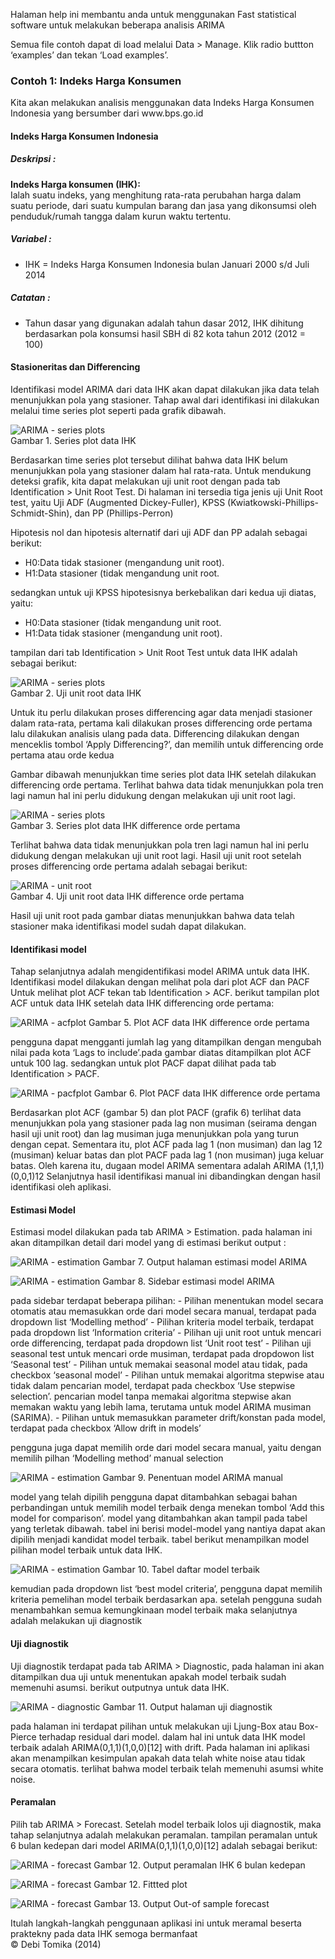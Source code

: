 <!-- rmarkdown v1 -->

Halaman help ini membantu anda untuk menggunakan Fast statistical software untuk melakukan beberapa analisis ARIMA

Semua file contoh dapat di load melalui Data > Manage. Klik radio buttton 'examples' dan tekan 'Load examples'.

### Contoh 1: Indeks Harga Konsumen
Kita akan melakukan analisis menggunakan data Indeks Harga Konsumen Indonesia yang bersumber dari www.bps.go.id

#### Indeks Harga Konsumen Indonesia 

##### Deskripsi : 

<b> Indeks Harga konsumen (IHK): </b><br/>
Ialah suatu indeks, yang menghitung rata-rata perubahan harga dalam suatu periode, dari suatu kumpulan barang dan jasa yang dikonsumsi oleh penduduk/rumah tangga dalam kurun waktu tertentu. 

##### Variabel : 

- IHK  = Indeks Harga Konsumen Indonesia bulan Januari 2000 s/d Juli 2014

##### Catatan : 

- Tahun dasar yang digunakan adalah tahun dasar 2012, IHK dihitung berdasarkan pola konsumsi hasil SBH di 82 kota tahun 2012 (2012 = 100)

#### Stasioneritas dan Differencing
Identifikasi model ARIMA dari data IHK akan dapat dilakukan jika data telah menunjukkan pola yang stasioner. 
Tahap awal dari identifikasi ini dilakukan melalui time series plot seperti pada grafik dibawah.

![ARIMA - series plots](C:/Users/Asus/Documents/R/shiny/fast/tools/help/figures/arima_seriesplot.png)<br/>
Gambar 1. Series plot data IHK

Berdasarkan time series plot tersebut dilihat bahwa data IHK belum menunjukkan pola yang stasioner dalam hal rata-rata. 
Untuk mendukung deteksi grafik, kita dapat melakukan uji unit root dengan pada tab Identification > Unit Root Test. 
Di halaman ini tersedia tiga jenis uji Unit Root test, yaitu Uji ADF (Augmented Dickey-Fuller), KPSS (Kwiatkowski-Phillips-Schmidt-Shin), dan PP (Phillips-Perron)

Hipotesis nol dan hipotesis alternatif dari uji ADF dan PP adalah sebagai berikut:

- H0:Data tidak stasioner (mengandung unit root).
- H1:Data stasioner (tidak mengandung unit root.

sedangkan untuk uji KPSS hipotesisnya berkebalikan dari kedua uji diatas, yaitu: 

- H0:Data stasioner (tidak mengandung unit root.
- H1:Data tidak stasioner (mengandung unit root).

tampilan dari tab Identification > Unit Root Test untuk data IHK adalah sebagai berikut:

![ARIMA - series plots](C:/Users/Asus/Documents/R/shiny/fast/tools/help/figures/arima_uroot.png)<br/>
Gambar 2. Uji unit root data IHK

Untuk itu perlu dilakukan proses differencing agar data menjadi stasioner dalam rata-rata, pertama kali dilakukan proses differencing orde pertama lalu dilakukan analisis ulang pada data.
Differencing dilakukan dengan menceklis tombol 'Apply Differencing?', dan memilih untuk differencing orde pertama atau orde kedua

Gambar dibawah menunjukkan time series plot data IHK setelah dilakukan differencing orde pertama. Terlihat bahwa data tidak menunjukkan pola tren lagi namun hal ini perlu didukung dengan melakukan uji unit root lagi. 

![ARIMA - series plots](C:/Users/Asus/Documents/R/shiny/fast/tools/help/figures/arima_diffseriesplot.png)<br/>
Gambar 3. Series plot data IHK difference orde pertama

Terlihat bahwa data tidak menunjukkan pola tren lagi namun hal ini perlu didukung dengan melakukan uji unit root lagi.
Hasil uji unit root setelah proses differencing orde pertama adalah sebagai berikut:

![ARIMA - unit root](C:/Users/Asus/Documents/R/shiny/fast/tools/help/figures/arima_uroot1.png)<br/>
Gambar 4. Uji unit root data IHK difference orde pertama

Hasil uji unit root pada gambar diatas menunjukkan bahwa data telah stasioner maka identifikasi model sudah dapat dilakukan.

#### Identifikasi model
Tahap selanjutnya adalah mengidentifikasi model ARIMA untuk data IHK. Identifikasi model dilakukan dengan melihat pola dari plot ACF dan PACF
Untuk melihat plot ACF tekan tab Identification > ACF. berikut tampilan plot ACF untuk data IHK setelah data IHK differencing orde pertama:

![ARIMA - acfplot](C:/Users/Asus/Documents/R/shiny/fast/tools/help/figures/arima_acfplot.png)
Gambar 5. Plot ACF data IHK difference orde pertama

pengguna dapat mengganti jumlah lag yang ditampilkan dengan mengubah nilai pada kota 'Lags to include'.pada gambar diatas ditampilkan plot ACF untuk 100 lag.
sedangkan untuk plot PACF dapat dilihat pada tab Identification > PACF.

![ARIMA - pacfplot](C:/Users/Asus/Documents/R/shiny/fast/tools/help/figures/arima_pacfplot.png)
Gambar 6. Plot PACF data IHK difference orde pertama

Berdasarkan plot ACF (gambar 5) dan plot PACF (grafik 6) terlihat data menunjukkan pola yang stasioner pada lag non musiman (seirama dengan hasil uji unit root) dan lag musiman juga menunjukkan pola yang turun dengan cepat. Sementara itu, plot ACF pada lag 1 (non musiman) dan lag 12 (musiman) keluar batas dan plot PACF pada lag 1 (non musiman) juga keluar batas. Oleh karena itu, dugaan model ARIMA sementara adalah ARIMA (1,1,1)(0,0,1)12
Selanjutnya hasil identifikasi manual ini dibandingkan dengan hasil identifikasi oleh aplikasi.

#### Estimasi Model
Estimasi model dilakukan pada tab ARIMA > Estimation. pada halaman ini akan ditampilkan detail dari model yang di estimasi
berikut output :

![ARIMA - estimation](C:/Users/Asus/Documents/R/shiny/fast/tools/help/figures/arima_estimation.png)
Gambar 7. Output halaman estimasi model ARIMA

![ARIMA - estimation](C:/Users/Asus/Documents/R/shiny/fast/tools/help/figures/arima_estimationdetail.png)
Gambar 8. Sidebar estimasi model ARIMA

pada sidebar terdapat beberapa pilihan:
- Pilihan menentukan model secara otomatis atau memasukkan orde dari model secara manual, terdapat pada dropdown list 'Modelling method'
- Pilihan kriteria model terbaik, terdapat pada dropdown list 'Information criteria'
- Pilihan uji unit root untuk mencari orde differencing, terdapat pada dropdown list 'Unit root test'
- Pilihan uji seasonal test untuk mencari orde musiman, terdapat pada dropdowon list 'Seasonal test'
- Pilihan untuk memakai seasonal model atau tidak, pada checkbox 'seasonal model'
- Pilihan untuk memakai algoritma stepwise atau tidak dalam pencarian model, terdapat pada checkbox 'Use stepwise selection'.
  pencarian model tanpa memakai algoritma stepwise akan memakan waktu yang lebih lama, terutama untuk model ARIMA musiman (SARIMA).
- Pilihan untuk memasukkan parameter drift/konstan pada model, terdapat pada checkbox 'Allow drift in models'  

pengguna juga dapat memilih orde dari model secara manual, yaitu dengan memilih pilhan 'Modelling method' manual selection

![ARIMA - estimation](C:/Users/Asus/Documents/R/shiny/fast/tools/help/figures/arima_estimationmanual.png)
Gambar 9. Penentuan model ARIMA manual

model yang telah dipilih pengguna dapat ditambahkan sebagai bahan perbandingan untuk memilih model terbaik denga menekan tombol 'Add this model for comparison'.
model yang ditambahkan akan tampil pada tabel yang terletak dibawah. tabel ini berisi model-model yang nantiya dapat akan dipilih menjadi kandidat model terbaik.
tabel berikut menampilkan model pilihan model terbaik untuk data IHK.

![ARIMA - estimation](C:/Users/Asus/Documents/R/shiny/fast/tools/help/figures/arima_estimationtable.png)
Gambar 10. Tabel daftar model terbaik

kemudian pada dropdown list 'best model criteria', pengguna dapat memilih kriteria pemelihan model terbaik berdasarkan apa. 
setelah pengguna sudah menambahkan semua kemungkinaan model terbaik maka selanjutnya adalah melakukan uji diagnostik

#### Uji diagnostik 
Uji diagnostik terdapat pada tab ARIMA > Diagnostic, pada halaman ini akan ditampilkan dua uji untuk menentukan apakah model terbaik sudah memenuhi asumsi.
berikut outputnya untuk data IHK.

![ARIMA - diagnostic](C:/Users/Asus/Documents/R/shiny/fast/tools/help/figures/arima_diagnostic.png)
Gambar 11. Output halaman uji diagnostik

pada halaman ini terdapat pilihan untuk melakukan uji Ljung-Box atau Box-Pierce terhadap residual dari model.
dalam hal ini untuk data IHK model terbaik adalah ARIMA(0,1,1)(1,0,0)[12] with drift. Pada halaman ini aplikasi akan menampilkan kesimpulan apakah data telah white noise atau tidak secara otomatis.
terlihat bahwa model terbaik telah memenuhi asumsi white noise.

#### Peramalan 
Pilih tab ARIMA > Forecast.
Setelah model terbaik lolos uji diagnostik, maka tahap selanjutnya adalah melakukan peramalan. 
tampilan peramalan untuk 6 bulan kedepan dari model ARIMA(0,1,1)(1,0,0)[12] adalah sebagai berikut:

![ARIMA - forecast](C:/Users/Asus/Documents/R/shiny/fast/tools/help/figures/arima_forecast.png)
Gambar 12. Output peramalan IHK 6 bulan kedepan

![ARIMA - forecast](C:/Users/Asus/Documents/R/shiny/fast/tools/help/figures/arima_fitted.png)
Gambar 12. Fittted plot 
 
![ARIMA - forecast](C:/Users/Asus/Documents/R/shiny/fast/tools/help/figures/arima_outsample.png)
Gambar 13. Output Out-of sample forecast

Itulah langkah-langkah penggunaan aplikasi ini untuk meramal beserta praktekny pada data IHK semoga bermanfaat
<br/>&copy; Debi Tomika (2014) 
